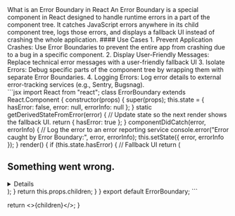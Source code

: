 
<Section>
  <Section.Back />
  <Section.Header>
    <Section.Title>What is an Error Boundary in React</Section.Title>
    <Section.Description>
      An Error Boundary is a special component in React designed to handle
      runtime errors in a part of the component tree. It catches JavaScript
      errors anywhere in its child component tree, logs those errors, and
      displays a fallback UI instead of crashing the whole application.
    </Section.Description>
  </Section.Header>
  #### Use Cases 
  <Section.Description>
    1. Prevent Application Crashes: Use Error Boundaries to prevent the entire app from crashing due to a bug in a specific component.
    2. Display User-Friendly Messages: Replace technical error messages with a user-friendly fallback UI
    3. Isolate Errors: Debug specific parts of the component tree by wrapping them with separate Error Boundaries.
    4. Logging Errors: Log error details to external error-tracking services (e.g., Sentry, Bugsnag).
  </Section.Description>
  <Section.Body>
<div className="w-full">
      ```jsx
import React from "react";
class ErrorBoundary extends React.Component {
    constructor(props) {
      super(props);
      this.state = { hasError: false, error: null, errorInfo: null };
    }
  static getDerivedStateFromError(error) {
    // Update state so the next render shows the fallback UI.
    return { hasError: true };
  }
  componentDidCatch(error, errorInfo) {
    // Log the error to an error reporting service
    console.error("Error caught by Error Boundary:", error, errorInfo);
    this.setState({ error, errorInfo });
  }
  render() {
    if (this.state.hasError) {
        // Fallback UI
        return (
          <div>
            <h1>Something went wrong.</h1>
            <details style={{ whiteSpace: "pre-wrap" }}>
              {this.state.error && this.state.error.toString()}
              <br />
              {this.state.errorInfo.componentStack}
            </details>
          </div>
        );
      }
      return this.props.children;
      }
}
export default ErrorBoundary;
```
</div>
  </Section.Body>

</Section>

  return <>{children}</>;
}
